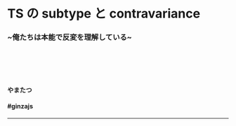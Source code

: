 # TS の subtype と contravariance

### ~俺たちは本能で反変を理解している~

# 　

#### やまたつ

#### \#ginzajs

---

<!-- contents -->
